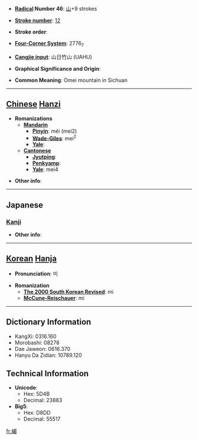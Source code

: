 * '''[[Wiktionary:Chinese radical index| Radical]] Number 46''': [[Wiktionary:Chinese radical index 山|山]]+9 strokes

* '''[[Wiktionary:Chinese total strokes index|Stroke number]]''': [[Wiktionary:Chinese total strokes index 12|12]]

* '''Stroke order''': 

* '''[[Wiktionary:Chinese four corner index|Four-Corner System]]''': 2776<sub>7</sub>

* '''[[Wiktionary:Chinese Cangjie index|Cangjie input]]''': 山日竹山 (UAHU)

* '''Graphical Significance and Origin''': 

* '''Common Meaning''': Omei mountain in Sichuan

----

== [[Chinese]] [[Hanzi]] ==

* '''Romanizations'''
** '''[[Mandarin]]'''
*** '''[[Pinyin]]''': méi (mei2)
*** '''[[Wade-Giles]]''': mei<sup>2</sup>
*** '''[[Yale]]''': 
** '''[[Cantonese]]'''
*** '''[[Jyutping]]''':
*** '''[[Penkyamp]]''': 
*** '''[[Yale]]''': mei4

* '''Other info''': 

----

==Japanese==
===[[Kanji]]===
{{kanji|on readings=[[び]] (bi), [[ばい]] (bai), [[み]] (mi)|kun readings=}}

* '''Other info''':  

----

== [[Korean]] [[Hanja]] ==

* '''Pronunciation''': 미

* '''Romanization'''
** '''[[The 2000 South Korean Revised Romanization|The 2000 South Korean Revised]]''': mi
** '''[[McCune-Reischauer]]''': mi

----

== Dictionary Information ==

* KangXi: 0316.160
* Morobashi: 08278
* Dae Jaweon: 0616.370
* Hanyu Da Zidian: 10789.120

== Technical Information ==

* '''Unicode''':
** Hex: 5D4B
** Decimal: 23883
* '''Big5''':
** Hex: D8DD
** Decimal: 55517

[[fr:嵋]]